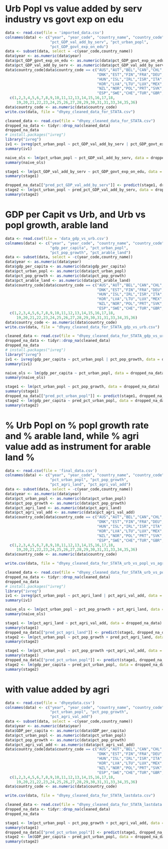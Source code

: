# Urb Popl vs value added by serv industry vs govt exp on edu

```r
data <- read.csv(file = 'imported_data.csv')
colnames(data) <- c("year", "year_code", "country_name", "country_code", 
                    "pct_GDP_val_add_by_serv", "pct_urban_popl",
                    "pct_GDP_govt_exp_on_edu")
data <- subset(data, select = -c(year_code,country_name))
data$year <- as.numeric(data$year)
data$pct_GDP_govt_exp_on_edu <- as.numeric(data$pct_GDP_govt_exp_on_edu)
data$pct_GDP_val_add_by_serv <- as.numeric(data$pct_GDP_val_add_by_serv)
data$country_code[data$country_code == c("AUS","AUT","BEL","CAN","CHL","CZE",
                                         "DNK","EST","FIN","FRA","DEU","GRC",
                                         "HUN","ISL","IRL","ISR","ITA","JPN",
                                         "KOR","LVA","LTU","LUX","MEX","NLD",
                                         "NZL","NOR","POL","PRT","SVK","SVN",
                                         "ESP","SWE","CHE","TUR","GBR","USA")] <- 
  c(1,2,3,4,5,6,7,8,9,10,11,12,13,14,15,16,17,18,
     19,20,21,22,23,24,25,26,27,28,29,30,31,31,33,34,35,36)
data$country_code <- as.numeric(data$country_code)
write.csv(data, file = "dhyey_cleaned_data_for_STATA.csv")
```

```r
cleaned_data <- read.csv(file = "dhyey_cleaned_data_for_STATA.csv")
dropped_na_data <- tidyr::drop_na(cleaned_data)
dropped_na_data
# install.packages("ivreg")
library("ivreg")
iv1 <- ivreg(pct_urban_popl ~ pct_GDP_val_add_by_serv | pct_GDP_govt_exp_on_edu, data = dropped_na_data)
summary(iv1)
```

```r
naive_ols <- lm(pct_urban_popl ~ pct_GDP_val_add_by_serv, data = dropped_na_data)
summary(naive_ols)
```

```r
stage1 <- lm(pct_GDP_val_add_by_serv ~ pct_GDP_govt_exp_on_edu, data = dropped_na_data)
summary(stage1)

dropped_na_data[["pred_pct_GDP_val_add_by_serv"]] <- predict(stage1, dropped_na_data)
stage2 <- lm(pct_urban_popl ~ pred_pct_GDP_val_add_by_serv, data = dropped_na_data)
summary(stage2)
```

# GDP per Capit vs Urb, and Urb vs popl growth, arable land

```r
data <- read.csv(file = 'data_gdp_vs_urb.csv')
colnames(data) <- c("year", "year_code", "country_name", "country_code", 
                    "gdp_per_capita", "pct_urban_popl",
                    "pct_pop_growth", "pct_arable_land")
data <- subset(data, select = -c(year_code,country_name))
data$year <- as.numeric(data$year)
data$gdp_per_capita <- as.numeric(data$gdp_per_capita)
data$pct_urban_popl <- as.numeric(data$pct_urban_popl)
data$pct_pop_growth <- as.numeric(data$pct_pop_growth)
data$pct_arable_land <- as.numeric(data$pct_arable_land)
data$country_code[data$country_code == c("AUS","AUT","BEL","CAN","CHL","CZE",
                                         "DNK","EST","FIN","FRA","DEU","GRC",
                                         "HUN","ISL","IRL","ISR","ITA","JPN",
                                         "KOR","LVA","LTU","LUX","MEX","NLD",
                                         "NZL","NOR","POL","PRT","SVK","SVN",
                                         "ESP","SWE","CHE","TUR","GBR","USA")] <- 
  c(1,2,3,4,5,6,7,8,9,10,11,12,13,14,15,16,17,18,
     19,20,21,22,23,24,25,26,27,28,29,30,31,31,33,34,35,36)
data$country_code <- as.numeric(data$country_code)
write.csv(data, file = "dhyey_cleaned_data_for_STATA_gdp_vs_urb.csv")
```

```r
cleaned_data <- read.csv(file = "dhyey_cleaned_data_for_STATA_gdp_vs_urb.csv")
dropped_na_data <- tidyr::drop_na(cleaned_data)
dropped_na_data
# install.packages("ivreg")
library("ivreg")
iv1 <- ivreg(gdp_per_capita ~ pct_urban_popl | pct_pop_growth, data = dropped_na_data)
summary(iv1)
```

```r
naive_ols <- lm(gdp_per_capita ~ pct_urban_popl, data = dropped_na_data)
summary(naive_ols)
```

```r
stage1 <- lm(pct_urban_popl ~ pct_pop_growth, data = dropped_na_data)
summary(stage1)
dropped_na_data[["pred_pct_urban_popl"]] <- predict(stage1, dropped_na_data)
stage2 <- lm(gdp_per_capita ~ pred_pct_urban_popl, data = dropped_na_data)
summary(stage2)
```

# % Urb Popl on % popl growth rate and % arable land, while % agri value add as instrument for arable land %

```r
data <- read.csv(file = 'final_data.csv')
colnames(data) <- c("year", "year_code", "country_name", "country_code", 
                    "pct_urban_popl", "pct_pop_growth",
                    "pct_agri_land", "pct_agri_val_add")
data <- subset(data, select = -c(year_code,country_name))
data$year <- as.numeric(data$year)
data$pct_urban_popl <- as.numeric(data$pct_urban_popl)
data$pct_pop_growth <- as.numeric(data$pct_pop_growth)
data$pct_agri_land <- as.numeric(data$pct_agri_land)
data$pct_agri_val_add <- as.numeric(data$pct_agri_val_add)
data$country_code[data$country_code == c("AUS","AUT","BEL","CAN","CHL","CZE",
                                         "DNK","EST","FIN","FRA","DEU","GRC",
                                         "HUN","ISL","IRL","ISR","ITA","JPN",
                                         "KOR","LVA","LTU","LUX","MEX","NLD",
                                         "NZL","NOR","POL","PRT","SVK","SVN",
                                         "ESP","SWE","CHE","TUR","GBR","USA")] <- 
  c(1,2,3,4,5,6,7,8,9,10,11,12,13,14,15,16,17,18,
     19,20,21,22,23,24,25,26,27,28,29,30,31,31,33,34,35,36)
data$country_code <- as.numeric(data$country_code)

write.csv(data, file = "dhyey_cleaned_data_for_STATA_urb_vs_popl_vs_agri.csv")
```

```r
cleaned_data <- read.csv(file = "dhyey_cleaned_data_for_STATA_urb_vs_popl_vs_agri.csv")
dropped_na_data <- tidyr::drop_na(cleaned_data)
dropped_na_data
# install.packages("ivreg")
library("ivreg")
iv1 <- ivreg(pct_urban_popl ~ pct_agri_land | pct_agri_val_add, data = dropped_na_data)
summary(iv1)
```

```r
naive_ols <- lm(pct_urban_popl ~ pct_pop_growth + pct_agri_land, data = dropped_na_data)
summary(naive_ols)
```

```r
stage1 <- lm(pct_agri_land ~ pct_agri_val_add, data = dropped_na_data)
summary(stage1)
dropped_na_data[["pred_pct_agri_land"]] <- predict(stage1, dropped_na_data)
stage2 <- lm(pct_urban_popl ~ pct_pop_growth + pred_pct_agri_land, data = dropped_na_data)
summary(stage2)
```

```r
stage1 <- lm(pct_urban_popl ~ pct_pop_growth +pct_agri_val_add, data = dropped_na_data)
summary(stage1)
dropped_na_data[["pred_pct_urban_popl"]] <- predict(stage1, dropped_na_data)
stage2 <- lm(gdp_per_capita ~ pred_pct_urban_popl, data = dropped_na_data)
summary(stage2)
```

# with value added by agri
```r
data <- read.csv(file = 'dhyeydata.csv')
colnames(data) <- c("year", "year_code", "country_name", "country_code","GDP_per_capita", 
                    "pct_urban_popl", "pct_pop_growth",
                    "pct_agri_val_add")
data <- subset(data, select = -c(year_code,country_name))
data$year <- as.numeric(data$year)
data$GDP_per_capita <- as.numeric(data$GDP_per_capita)
data$pct_urban_popl <- as.numeric(data$pct_urban_popl)
data$pct_pop_growth <- as.numeric(data$pct_pop_growth)
data$pct_agri_val_add <- as.numeric(data$pct_agri_val_add)
data$country_code[data$country_code == c("AUS","AUT","BEL","CAN","CHL","CZE",
                                         "DNK","EST","FIN","FRA","DEU","GRC",
                                         "HUN","ISL","IRL","ISR","ITA","JPN",
                                         "KOR","LVA","LTU","LUX","MEX","NLD",
                                         "NZL","NOR","POL","PRT","SVK","SVN",
                                         "ESP","SWE","CHE","TUR","GBR","USA")] <- 
  c(1,2,3,4,5,6,7,8,9,10,11,12,13,14,15,16,17,18,
     19,20,21,22,23,24,25,26,27,28,29,30,31,31,33,34,35,36)
data$country_code <- as.numeric(data$country_code)

write.csv(data, file = "dhyey_cleaned_data_for_STATA_lastdata.csv")
```


```r
cleaned_data <- read.csv(file = "dhyey_cleaned_data_for_STATA_lastdata.csv")
dropped_na_data <- tidyr::drop_na(cleaned_data)
dropped_na_data
```

```r
stage1 <- lm(pct_urban_popl ~ pct_pop_growth + pct_agri_val_add, data = dropped_na_data)
summary(stage1)
dropped_na_data[["pred_pct_urban_popl"]] <- predict(stage1, dropped_na_data)
stage2 <- lm(GDP_per_capita ~ pred_pct_urban_popl, data = dropped_na_data)
summary(stage2)
```
